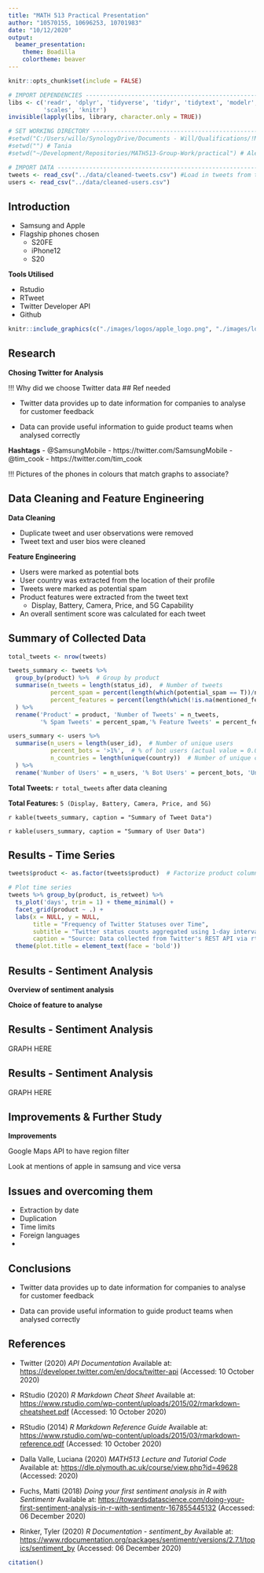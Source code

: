 ```yaml
---
title: "MATH 513 Practical Presentation"
author: "10570155, 10696253, 10701983"
date: "10/12/2020"
output: 
  beamer_presentation: 
    theme: Boadilla
    colortheme: beaver
---
```


<!-- 

OVERVIEW

  Speaker notes are kept in comments to hide from presentation unless the comment is in a code chunck
  Code requires you to have the csv data set that is available from the following GitHub repository: https://github.com/Mauzey/MATH513-Group-Work

-->

```r

knitr::opts_chunk$set(include = FALSE)

# IMPORT DEPENDENCIES -------------------------------------------------------------------------------------------------------
libs <- c('readr', 'dplyr', 'tidyverse', 'tidyr', 'tidytext', 'modelr', 'stringr', 'rtweet','knitr', 'ggplot2', 'ggthemes',
          'scales', 'knitr')
invisible(lapply(libs, library, character.only = TRUE))

# SET WORKING DIRECTORY -----------------------------------------------------------------------------------------------------
#setwd("C:/Users/willo/SynologyDrive/Documents - Will/Qualifications/!MSc Data Science/!Courses/1 MATH513 Big Data and Social Network/Assessment/MATH513-Group-Work/practical") # Will
#setwd("") # Tania
#setwd("~/Development/Repositories/MATH513-Group-Work/practical") # Alex

# IMPORT DATA ---------------------------------------------------------------------------------------------------------------
tweets <- read_csv("../data/cleaned-tweets.csv") #Load in tweets from the csv file.
users <- read_csv("../data/cleaned-users.csv")
```

<!-- 

PRESETNATION CHECKLIST

/ = complete and in presentation

/Two contrasting business related topics
  - /Apple and Samsung Intro

/social media source such as Twitter
  - /rtweet and twitter api
  - holistic view using other sources ###### NEED THIS

Range of suitable data visualization techniques
  - /Box Plot
  - /Time Series
  - /Location Map
  - /Pie Chart of Tweets - % Spam VS General VS usable feature tweets per product, normalised for easy comparison ################### NEED THIS
  - Data Frame (Tweet count) ######################### NEED THIS

/appropriate sentiment analysis
  - /sentiment by feature by product (mean/avg sentiment)
  
 
Statistical Test
  Stock price VS sentiment on a daily basis ############### NEED THIS
  Is a T-Test appropriate?  ################## NEED THIS


Manipulation techniques used and why ##### ALEX FILLING IN
    Remove hyperlinks, emojis, user mentions and hashtags
    Adding additional columns for filtering data correctly
Graphs and why

strategic business impact (Apple, Samsung)
marketing interest (Apple, Samsung)

--->



<!--- Slide 01 ------------------------------------------------------------------------------------------------------------->

## Introduction

<!--- SPEAKER NOTES:

  ...

--->

- Samsung and Apple <!-- Chosen as competing businesses due to the current releases of their flagship phones meaning data would be available. --->
- Flagship phones chosen
  + S20FE
  + iPhone12
  + S20 <!-- We chose to gather some tweets on the S20 to give us some comparable information for sentiment analysis. This allowed us to show the usefulness of the analysis process and outcomes as Samsung had supposedly listened to its fan base when developing the S20 Fan Edition. --->

**Tools Utilised**

- Rstudio
- RTweet
- Twitter Developer API <!--- Allowed us access to the twitter data to analyse --->
- Github <!-- To allow us to work on various parts of the project and keep an up to date record of changes as a team --->

```r
knitr::include_graphics(c("./images/logos/apple_logo.png", "./images/logos/samsung_logo.jpg", "./images/logos/rstudio_logo.png",     "./images/logos/twitter_logo.png"))
```

<!--- End of Slide 01 ------------------------------------------------------------------------------------------------------>






<!--- Slide 02 ------------------------------------------------------------------------------------------------------------->

## Research

<!--- SPEAKER NOTES:

  ...

--->


**Chosing Twitter for Analysis**

  !!! Why did we choose Twitter data ## Ref needed

- Twitter data provides up to date information for companies to analyse for customer feedback
- Data can provide useful information to guide product teams when analysed correctly

  <!-- Need to reference the Twitter accounts that we used to determine the #hashtags that we chose --->


**Hashtags**
- @SamsungMobile - https://twitter.com/SamsungMobile <!-- From the Samsung Mobile page we identified that the hastags #GalaxyS20 and #GalaxyS20FE were the offical hashtags used by Samsung in their Twitter posts
- @Apple - https://twitter.com/Apple <!-- We then looked for the same information from Apple but found that since the Twitter account was hacked on the 15th July 2020, Apple have not been keeping tweets on their Twitter page. (Swider, Matt (2020), TechRadar - https://www.techradar.com/news/twitter-hack-2020)  -->
- @tim_cook - https://twitter.com/tim_cook <!-- We then looked to the CEO of Apple as it was deemed most likely that he would be using the offical hashtags as deemed by Apple's marketing team, which led us to the hashatg #iphone12. -->

<!-- We also did some sample searches of other hashtags like S20 and S20FE using the advanced Twitter search on the website to determine how relevant the hashtag was. We did this simply by examining after how spread the dates were from the first 25 tweets. This research further supported our findings on the iphone12, samsungs20 and samungs20fe hashtags. -->
<!-- We came to the conclusion that it was better to use hashtags over actual profiles, both business or individual, so that we would get a wide range of opions for a fairer analysis. -->


!!! Pictures of the phones in colours that match graphs to associate?

<!--- End of Slide 02 ------------------------------------------------------------------------------------------------------>






<!--- Slide 03 ------------------------------------------------------------------------------------------------------------->

## Data Cleaning and Feature Engineering

<!--- SPEAKER NOTES:

  - We removed duplicate entries for both the tweet and user data
    - Duplicate tweets were collected due to overlapping data collection periods
      - We started with about 110,000 tweets, and ended up with roughly 74,000
      
    - Duplicate users were collected due to individual users posting multiple tweets
      - Started with about 110,000 users (one for each tweet), that went down to roughly 35,000 unique users
  
  - The tweet text and user bios were stripped of:
    - Links
    - Hash-tags
    - Emojis
    - User mentions
  
  - Users were marked as potential bots based on:
    - Whether the source of their tweets identified them as a bot through the use of keywords
    - Whether the user's bio identified them as a bot, which was also through the use of keywords

  - The raw user locations varied due to twitter allowing custom locations:
    - We used the 'country code' package to extract countries in order to make use of geolocational information
    
  - Tweets were marked as potential spam based on:
    - Whether the tweet text identified it as spam, through the use of keywords
    - Whether the author of the tweet had been previously marked as a bot
  
  - We extracted product features from each tweet's text:
    - These features were: The product's Display, Camera, Battery, Price, and 5G Capabilities
  
  - A sentiment score was calculated for each tweet, by computing a sentiment for each word in the tweet,
    and averaging the results

--->

**Data Cleaning**

- Duplicate tweet and user observations were removed
- Tweet text and user bios were cleaned

**Feature Engineering**

- Users were marked as potential bots
- User country was extracted from the location of their profile
- Tweets were marked as potential spam
- Product features were extracted from the tweet text
  + Display, Battery, Camera, Price, and 5G Capability
- An overall sentiment score was calculated for each tweet

<!--- End of Slide 03 ------------------------------------------------------------------------------------------------------>






<!--- Slide 04 ------------------------------------------------------------------------------------------------------------->

## Summary of Collected Data

<!--- SPEAKER NOTES:

  - After data cleaning, we were left with about 74,000 tweets and 5 extracted features
  
  - Table 1 shows a summary of the collected tweet data grouped by product:
  
    - There were less tweets for the Galaxy S20 than the S20 FE and iPhone 12.
      - This is due to the constraints imposed by the Twitter API rate limits
    
    - 15-20% of the S20 FE and iPhone12 tweets were marked as spam, compared to the 3% for the S20
      - This is perhaps due to the spammers focusing their efforts on newer, more relevant products in order to reach
        a wider audience
    
    - Only 7% of iPhone12 tweets contained mentions of the chosen features, compared to roughly 20% for the S20 and S20 FE
  
  - Table 2 shows a summary of the user data:
  
    - There were about 35,000 unique users, from 163 identified countries
    
    - Less than 1% of users were marked as bots. The actual amount of bots is 155
    
--->

```r
total_tweets <- nrow(tweets)

tweets_summary <- tweets %>%
  group_by(product) %>%  # Group by product
  summarise(n_tweets = length(status_id),  # Number of tweets
            percent_spam = percent(length(which(potential_spam == T))/n_tweets),  # % spam tweets
            percent_features = percent(length(which(!is.na(mentioned_features)))/n_tweets)  # % of tweets with mentioned features
  ) %>%
  rename('Product' = product, 'Number of Tweets' = n_tweets,
         '% Spam Tweets' = percent_spam,'% Feature Tweets' = percent_features)

users_summary <- users %>%
  summarise(n_users = length(user_id),  # Number of unique users
            percent_bots = '>1%',  # % of bot users (actual value = 0.00442)
            n_countries = length(unique(country))  # Number of unique countries
  ) %>%
  rename('Number of Users' = n_users, '% Bot Users' = percent_bots, 'Unique Countries' = n_countries)
```

**Total Tweets:** `r total_tweets` after data cleaning

**Total Features:** `5 (Display, Battery, Camera, Price, and 5G)`

`r kable(tweets_summary, caption = "Summary of Tweet Data")`

`r kable(users_summary, caption = "Summary of User Data")`

<!--- End of Slide 04 ------------------------------------------------------------------------------------------------------>






<!--- Slide 05 ------------------------------------------------------------------------------------------------------------->

## Results - Time Series

<!--- SPEAKER NOTES:

  Due to the limitations of the free version of the Twitter API we pulled as much data as we could over the last month. 
  The release date for the S20FE was the 2nd October 2020 and for the iPhone12 was the 23rd October 2020.
  This limitation meant that the tweets we pulled are about 3 weeks after the release date for the S20FE and 1 week after the iPhone release.
  From the graph, you can see that we managed to gather a reasonable amount of tweets over the month of November.

--->

```r

tweets$product <- as.factor(tweets$product)  # Factorize product column

# Plot time series
tweets %>% group_by(product, is_retweet) %>%
  ts_plot('days', trim = 1) + theme_minimal() +
  facet_grid(product ~ .) +
  labs(x = NULL, y = NULL,
       title = "Frequency of Twitter Statuses over Time",
       subtitle = "Twitter status counts aggregated using 1-day intervals",
       caption = "Source: Data collected from Twitter's REST API via rtweet") +
  theme(plot.title = element_text(face = 'bold'))

```

<!--- End of Slide 05 ------------------------------------------------------------------------------------------------------>







## Results - Sentiment Analysis

**Overview of sentiment analysis**


**Choice of feature to analyse**




## Results - Sentiment Analysis

GRAPH HERE




## Results - Sentiment Analysis

GRAPH HERE




## Improvements & Further Study

**Improvements**

Google Maps API to have region filter

Look at mentions of apple in samsung and vice versa




## Issues and overcoming them

- Extraction by date
- Duplication
- Time limits
- Foreign languages
- 


<!--
- Date refinement on Twitter Premium API functions only
  + Dev suite allowed limited access to full archive and 30 day extraction features
- Tweets are pulled from date to backwards to date to
  + Pull tweets in a controlled manner using weeks and days
- Possible duplication if we extracted at the same time
  + Full archive and 30 day extraction allowed for refinement of dates and pull tweets back to 2006
- Extraction limited to 18k per 15mins
  + Controlled pull of tweets with date refinement over time as retry on rate limit did not function a expected
- Foreign languages
  + Filter by language of 'en' applied to only pull English tweets

-->



## Conclusions

- Twitter data provides up to date information for companies to analyse for customer feedback

- Data can provide useful information to guide product teams when analysed correctly





## References

- Twitter (2020) *API Documentation* Available at: [https://developer.twitter.com/en/docs/twitter-api](https://developer.twitter.com/en/docs/twitter-api) (Accessed: 10 October 2020)

- RStudio (2020) *R Markdown Cheat Sheet* Available at: [https://www.rstudio.com/wp-content/uploads/2015/02/rmarkdown-cheatsheet.pdf](https://www.rstudio.com/wp-content/uploads/2015/02/rmarkdown-cheatsheet.pdf) (Accessed: 10 October 2020)

- RStudio (2014) *R Markdown Reference Guide* Available at: [https://www.rstudio.com/wp-content/uploads/2015/03/rmarkdown-reference.pdf](https://www.rstudio.com/wp-content/uploads/2015/03/rmarkdown-reference.pdf) (Accessed: 10 October 2020)

- Dalla Valle, Luciana (2020) *MATH513 Lecture and Tutorial Code* Available at: [https://dle.plymouth.ac.uk/course/view.php?id=49628](https://dle.plymouth.ac.uk/course/view.php?id=49628) (Accessed:  2020)

- Fuchs, Matti (2018) *Doing your first sentiment analysis in R with Sentimentr* Available at: [https://towardsdatascience.com/doing-your-first-sentiment-analysis-in-r-with-sentimentr-167855445132](https://towardsdatascience.com/doing-your-first-sentiment-analysis-in-r-with-sentimentr-167855445132) (Accessed: 06 December 2020)
  
- Rinker, Tyler (2020)  *R Documentation - sentiment_by* Available at:  [https://www.rdocumentation.org/packages/sentimentr/versions/2.7.1/topics/sentiment_by](https://www.rdocumentation.org/packages/sentimentr/versions/2.7.1/topics/sentiment_by) (Accessed: 06 December 2020)

```r

citation()

```

